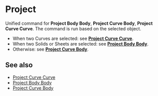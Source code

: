 
# Project

<Reference shortcut="I" command="Project" button="Right of the command bar" />

Unified command for **Project Body Body**, **Project Curve Body**, **Project Curve Curve**. The command is run based on the selected object.
   - When two Curves are selected: see [**Project Curve Curve**](./project-curve-curve).
   - When two Solids or Sheets are selected: see [**Project Body Body**](./project-body-body).
   - Otherwise: see [**Project Curve Body**](./project-curve-body).

## See also
- [Project Curve Curve](./project-curve-curve)
- [Project Body Body](./project-body-body)
- [Project Curve Body](./project-curve-body)
